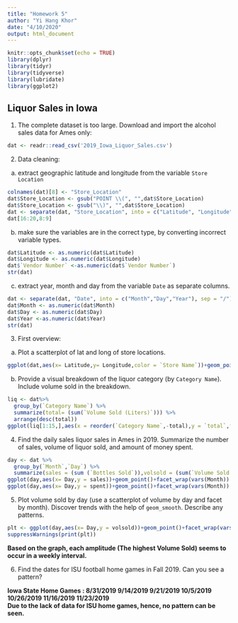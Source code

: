 ```yaml
---
title: "Homework 5"
author: "Yi Hang Khor"
date: "4/10/2020"
output: html_document
---
```


```r
knitr::opts_chunk$set(echo = TRUE)
library(dplyr)
library(tidyr)
library(tidyverse)
library(lubridate)
library(ggplot2)
```

## Liquor Sales in Iowa

1. The complete dataset is too large. Download and import the alcohol sales data for Ames only: 
```r
dat <- readr::read_csv('2019_Iowa_Liquor_Sales.csv')
```

2. Data cleaning: 
  a. extract geographic latitude and longitude from the variable `Store Location`
```r
colnames(dat)[8] <- "Store_Location"
dat$Store_Location <- gsub("POINT \\(", "",dat$Store_Location)
dat$Store_Location <- gsub("\\)", "",dat$Store_Location) 
dat <- separate(dat, "Store_Location", into = c("Latitude", "Longitude"), sep = " (?=[^ ]+$)")
dat[16:20,8:9]
```
  b. make sure the variables are in the correct type, by converting incorrect variable types.
```r
dat$Latitude <- as.numeric(dat$Latitude)
dat$Longitude <- as.numeric(dat$Longitude)
dat$`Vendor Number` <-as.numeric(dat$`Vendor Number`)
str(dat)
```
  c. extract year, month and day from the variable `Date` as separate columns.
```r
dat <- separate(dat, "Date", into = c("Month","Day","Year"), sep = "/")
dat$Month <- as.numeric(dat$Month)
dat$Day <- as.numeric(dat$Day)
dat$Year <-as.numeric(dat$Year)
str(dat)
```
3. First overview:
  a. Plot a scatterplot of lat and long of store locations. 
```r
ggplot(dat,aes(x= Latitude,y= Longitude,color = `Store Name`))+geom_point() +xlab("Latitude") +ylab("Longitude") +ggtitle("Store Locations based on Latitude and Longitude") +theme(legend.position = 'none')
```
 b. Provide a visual breakdown of the liquor category (by `Category Name`). Include volume sold in the breakdown.
```r
liq <- dat%>%
  group_by(`Category Name`) %>% 
  summarize(total= (sum(`Volume Sold (Liters)`))) %>% 
  arrange(desc(total))
ggplot(liq[1:15,],aes(x = reorder(`Category Name`,-total),y = `total`,fill = `Category Name`)) +geom_bar(stat= 'identity') +xlab("Liquor Name")+ggtitle("Top 15 Best Selling Liquor") +ylab("Total Sales")+scale_x_discrete(labels = abbreviate) +theme(axis.text.x = element_text(angle = 45, hjust = 1))
```

4. Find the daily sales liquor sales in Ames in 2019. Summarize the number of sales, volume of liquor sold, and amount of money spent.
```r
day <- dat %>%
  group_by(`Month`,`Day`) %>%
  summarize(sales = (sum (`Bottles Sold`)),volsold = (sum(`Volume Sold (Liters)`)),spent= (sum(`Sale (Dollars)`)))
ggplot(day,aes(x= Day,y = sales))+geom_point()+facet_wrap(vars(Month)) +ylab("Number of Sales")
ggplot(day,aes(x= Day,y = spent))+geom_point()+facet_wrap(vars(Month)) +ylab("Amount of Money Spent(Dollars)")
```

5. Plot volume sold by day (use a scatterplot of volume by day and facet by month). Discover trends with the help of `geom_smooth`. Describe any patterns.
```r
plt <- ggplot(day,aes(x= Day,y = volsold))+geom_point()+facet_wrap(vars(Month)) +ylab("Volume of Liquor Sold(Liters)") +geom_smooth(span = 0.3)
suppressWarnings(print(plt))
```

**Based on the graph, each amplitude (The highest Volume Sold) seems to occur in a weekly interval. **

6. Find the dates for ISU football home games in Fall 2019. Can you see a pattern? 

**Iowa State Home Games : 8/31/2019 9/14/2019 9/21/2019 10/5/2019 10/26/2019 11/16/2019 11/23/2019**
<br/>
**Due to the lack of data for ISU home games, hence, no pattern can be seen.**